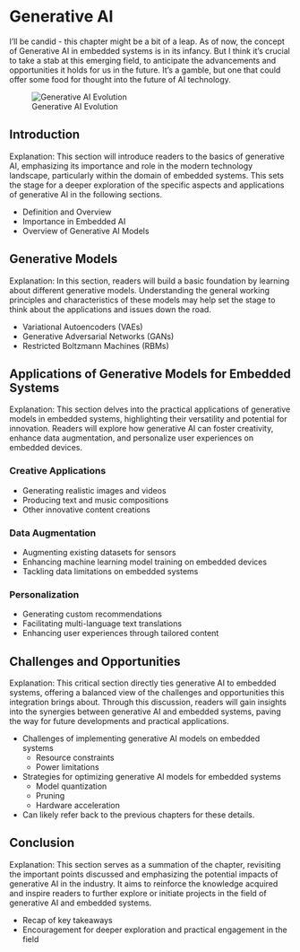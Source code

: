 # Generative AI

I'll be candid - this chapter might be a bit of a leap. As of now, the concept of Generative AI in embedded systems is in its infancy. But I think it's crucial to take a stab at this emerging field, to anticipate the advancements and opportunities it holds for us in the future. It's a gamble, but one that could offer some food for thought into the future of AI technology.

![Generative AI Evolution](./images/generative_ai_evolution.png)

## Introduction

Explanation: This section will introduce readers to the basics of generative AI, emphasizing its importance and role in the modern technology landscape, particularly within the domain of embedded systems. This sets the stage for a deeper exploration of the specific aspects and applications of generative AI in the following sections.

- Definition and Overview
- Importance in Embedded AI
- Overview of Generative AI Models 

## Generative Models

Explanation: In this section, readers will build a basic foundation by learning about different generative models. Understanding the general working principles and characteristics of these models may help set the stage to think about the applications and issues down the road.

- Variational Autoencoders (VAEs)
- Generative Adversarial Networks (GANs)
- Restricted Boltzmann Machines (RBMs)

## Applications of Generative Models for Embedded Systems

Explanation: This section delves into the practical applications of generative models in embedded systems, highlighting their versatility and potential for innovation. Readers will explore how generative AI can foster creativity, enhance data augmentation, and personalize user experiences on embedded devices.

### Creative Applications

- Generating realistic images and videos
- Producing text and music compositions
- Other innovative content creations

### Data Augmentation

- Augmenting existing datasets for sensors
- Enhancing machine learning model training on embedded devices
- Tackling data limitations on embedded systems

### Personalization

- Generating custom recommendations
- Facilitating multi-language text translations
- Enhancing user experiences through tailored content

## Challenges and Opportunities

Explanation: This critical section directly ties generative AI to embedded systems, offering a balanced view of the challenges and opportunities this integration brings about. Through this discussion, readers will gain insights into the synergies between generative AI and embedded systems, paving the way for future developments and practical applications.

- Challenges of implementing generative AI models on embedded systems
  - Resource constraints
  - Power limitations
- Strategies for optimizing generative AI models for embedded systems
  - Model quantization
  - Pruning
  - Hardware acceleration
- Can likely refer back to the previous chapters for these details.

## Conclusion

Explanation: This section serves as a summation of the chapter, revisiting the important points discussed and emphasizing the potential impacts of generative AI in the industry. It aims to reinforce the knowledge acquired and inspire readers to further explore or initiate projects in the field of generative AI and embedded systems.

- Recap of key takeaways
- Encouragement for deeper exploration and practical engagement in the field